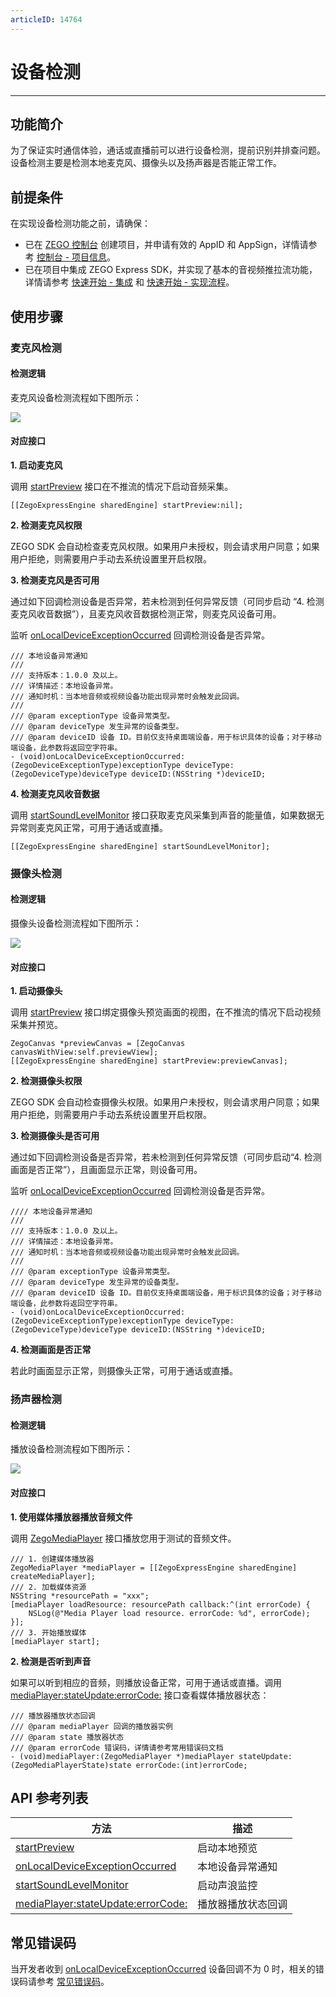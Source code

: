 ```yaml
---
articleID: 14764
---
```

# 设备检测

---

## 功能简介

为了保证实时通信体验，通话或直播前可以进行设备检测，提前识别并排查问题。设备检测主要是检测本地麦克风、摄像头以及扬声器是否能正常工作。   


## 前提条件

在实现设备检测功能之前，请确保：

- 已在 [ZEGO 控制台](https://console.zego.im) 创建项目，并申请有效的 AppID 和 AppSign，详情请参考 [控制台 - 项目信息](https://doc-zh.zego.im/article/12107)。
- 已在项目中集成 ZEGO Express SDK，并实现了基本的音视频推拉流功能，详情请参考 [快速开始 - 集成](!Integration/SDK_Integration) 和 [快速开始 - 实现流程](!Integration/Solution_Implementation)。



## 使用步骤


### 麦克风检测

#### 检测逻辑

麦克风设备检测流程如下图所示：

<Frame width="512" height="auto" caption=""><img src="https://doc-media.zego.im/sdk-doc/Pics/Common/ZegoExpressEngine/Microphone_detection.png" /></Frame>


#### 对应接口

**1. 启动麦克风**

调用 [startPreview](https://doc-zh.zego.im/article/api?doc=Express_Video_SDK_API~ObjectiveC_ios~class~zego-express-engine&jumpType=route#start-preview) 接口在不推流的情况下启动音频采集。

```objc
[[ZegoExpressEngine sharedEngine] startPreview:nil];
```

**2. 检测麦克风权限**

ZEGO SDK 会自动检查麦克风权限。如果用户未授权，则会请求用户同意；如果用户拒绝，则需要用户手动去系统设置里开启权限。   


**3. 检测麦克风是否可用**

通过如下回调检测设备是否异常，若未检测到任何异常反馈（可同步启动 “4. 检测麦克风收音数据”），且麦克风收音数据检测正常，则麦克风设备可用。

监听 [onLocalDeviceExceptionOccurred](@onLocalDeviceExceptionOccurred) 回调检测设备是否异常。


```objc
/// 本地设备异常通知
///
/// 支持版本：1.0.0 及以上。
/// 详情描述：本地设备异常。
/// 通知时机：当本地音频或视频设备功能出现异常时会触发此回调。
///
/// @param exceptionType 设备异常类型。
/// @param deviceType 发生异常的设备类型。
/// @param deviceID 设备 ID。目前仅支持桌面端设备，用于标识具体的设备；对于移动端设备，此参数将返回空字符串。
- (void)onLocalDeviceExceptionOccurred:(ZegoDeviceExceptionType)exceptionType deviceType:(ZegoDeviceType)deviceType deviceID:(NSString *)deviceID;
```

**4. 检测麦克风收音数据**

调用 [startSoundLevelMonitor](https://doc-zh.zego.im/article/api?doc=Express_Video_SDK_API~ObjectiveC_ios~class~zego-express-engine&jumpType=route#start-sound-level-monitor) 接口获取麦克风采集到声音的能量值，如果数据无异常则麦克风正常，可用于通话或直播。

```objc
[[ZegoExpressEngine sharedEngine] startSoundLevelMonitor];
```

### 摄像头检测

#### 检测逻辑

摄像头设备检测流程如下图所示：

<Frame width="512" height="auto" caption=""><img src="https://doc-media.zego.im/sdk-doc/Pics/Common/ZegoExpressEngine/Camera_detection.png" /></Frame>

#### 对应接口

**1. 启动摄像头**

调用 [startPreview](https://doc-zh.zego.im/article/api?doc=Express_Video_SDK_API~ObjectiveC_ios~class~zego-express-engine&jumpType=route#start-preview) 接口绑定摄像头预览画面的视图，在不推流的情况下启动视频采集并预览。

```objc
ZegoCanvas *previewCanvas = [ZegoCanvas canvasWithView:self.previewView];
[[ZegoExpressEngine sharedEngine] startPreview:previewCanvas];
```

**2. 检测摄像头权限**

ZEGO SDK 会自动检查摄像头权限。如果用户未授权，则会请求用户同意；如果用户拒绝，则需要用户手动去系统设置里开启权限。


**3. 检测摄像头是否可用**


通过如下回调检测设备是否异常，若未检测到任何异常反馈（可同步启动“4. 检测画面是否正常”），且画面显示正常，则设备可用。

监听 [onLocalDeviceExceptionOccurred](@onLocalDeviceExceptionOccurred) 回调检测设备是否异常。


```objc
//// 本地设备异常通知
///
/// 支持版本：1.0.0 及以上。
/// 详情描述：本地设备异常。
/// 通知时机：当本地音频或视频设备功能出现异常时会触发此回调。
///
/// @param exceptionType 设备异常类型。
/// @param deviceType 发生异常的设备类型。
/// @param deviceID 设备 ID。目前仅支持桌面端设备，用于标识具体的设备；对于移动端设备，此参数将返回空字符串。
- (void)onLocalDeviceExceptionOccurred:(ZegoDeviceExceptionType)exceptionType deviceType:(ZegoDeviceType)deviceType deviceID:(NSString *)deviceID;
```


**4. 检测画面是否正常**

若此时画面显示正常，则摄像头正常，可用于通话或直播。

### 扬声器检测

#### 检测逻辑

播放设备检测流程如下图所示：

<Frame width="512" height="auto" caption=""><img src="https://doc-media.zego.im/sdk-doc/Pics/Common/ZegoExpressEngine/Playback_device_detection.png" /></Frame>

#### 对应接口

**1. 使用媒体播放器播放音频文件** 

调用 [ZegoMediaPlayer](https://doc-zh.zego.im/article/api?doc=Express_Video_SDK_API~ObjectiveC_ios~class~zego-media-player&jumpType=route) 接口播放您用于测试的音频文件。

```objc
/// 1. 创建媒体播放器
ZegoMediaPlayer *mediaPlayer = [[ZegoExpressEngine sharedEngine] createMediaPlayer];
/// 2. 加载媒体资源
NSString *resourcePath = "xxx";
[mediaPlayer loadResource: resourcePath callback:^(int errorCode) {
    NSLog(@"Media Player load resource. errorCode: %d", errorCode);
}];
/// 3. 开始播放媒体
[mediaPlayer start];
```

**2. 检测是否听到声音**

如果可以听到相应的音频，则播放设备正常，可用于通话或直播。调用 [mediaPlayer:stateUpdate:errorCode:](https://doc-zh.zego.im/article/api?doc=Express_Video_SDK_API~ObjectiveC~protocol~zego-media-player-event-handler#media-player-state-update-error-code) 接口查看媒体播放器状态：

```objc
/// 播放器播放状态回调
/// @param mediaPlayer 回调的播放器实例
/// @param state 播放器状态
/// @param errorCode 错误码，详情请参考常用错误码文档
- (void)mediaPlayer:(ZegoMediaPlayer *)mediaPlayer stateUpdate:(ZegoMediaPlayerState)state errorCode:(int)errorCode;
```


## API 参考列表

| 方法 | 描述 |
|----|----|
|[startPreview](https://doc-zh.zego.im/article/api?doc=Express_Video_SDK_API~ObjectiveC_ios~class~zego-express-engine&jumpType=route#start-preview)|启动本地预览|
|[onLocalDeviceExceptionOccurred](@onLocalDeviceExceptionOccurred)|本地设备异常通知|
|[startSoundLevelMonitor](https://doc-zh.zego.im/article/api?doc=Express_Video_SDK_API~ObjectiveC_ios~class~zego-express-engine&jumpType=route#start-sound-level-monitor)|启动声浪监控|
|[mediaPlayer:stateUpdate:errorCode:](https://doc-zh.zego.im/article/api?doc=Express_Video_SDK_API~ObjectiveC~protocol~zego-media-player-event-handler#media-player-state-update-error-code)|播放器播放状态回调|


## 常见错误码

当开发者收到 [onLocalDeviceExceptionOccurred](@onLocalDeviceExceptionOccurred) 设备回调不为 0 时，相关的错误码请参考 [常见错误码](!Error_Code/Error_Code)。
